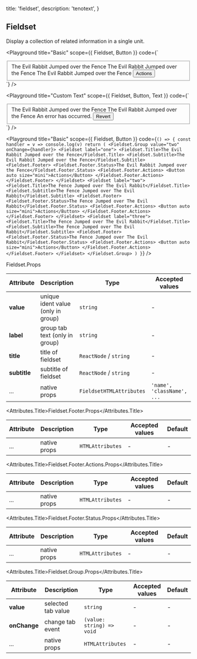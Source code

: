 
  title: 'fieldset',
  description: 'tenotext',
}

## Fieldset

Display a collection of related information in a single unit.

<Playground
  title="Basic"
  scope={{ Fieldset, Button }}
  code={`
<Fieldset>
  <Fieldset.Title>The Evil Rabbit Jumped over the Fence</Fieldset.Title>
  <Fieldset.Subtitle>The Evil Rabbit Jumped over the Fence</Fieldset.Subtitle>
  <Fieldset.Footer>
    <Fieldset.Footer.Status>
      The Evil Rabbit Jumped over the Fence
    </Fieldset.Footer.Status>
    <Fieldset.Footer.Actions>
      <Button auto size="mini">Actions</Button>
    </Fieldset.Footer.Actions>
  </Fieldset.Footer>
</Fieldset>
`} />

<Playground
  title="Custom Text"
  scope={{ Fieldset, Button, Text }}
  code={`
<Fieldset>
  <Fieldset.Title>The Evil Rabbit Jumped over the Fence</Fieldset.Title>
  <Fieldset.Subtitle>The Evil Rabbit Jumped over the Fence</Fieldset.Subtitle>
  <Fieldset.Footer>
    <Fieldset.Footer.Status>
      <Text type="error">An error has occurred.</Text>
    </Fieldset.Footer.Status>
    <Fieldset.Footer.Actions>
      <Button auto size="mini" type="error">Revert</Button>
    </Fieldset.Footer.Actions>
  </Fieldset.Footer>
</Fieldset>
`} />

<Playground
  title="Basic"
  scope={{ Fieldset, Button }}
  code={`
() => {
  const handler = v => console.log(v)
  return (
    <Fieldset.Group value="two" onChange={handler}>
    <Fieldset label="one">
      <Fieldset.Title>The Evil Rabbit Jumped over the Fence</Fieldset.Title>
      <Fieldset.Subtitle>The Evil Rabbit Jumped over the Fence</Fieldset.Subtitle>
      <Fieldset.Footer>
        <Fieldset.Footer.Status>The Evil Rabbit Jumped over the Fence</Fieldset.Footer.Status>
        <Fieldset.Footer.Actions>
          <Button auto size="mini">Actions</Button>
        </Fieldset.Footer.Actions>
      </Fieldset.Footer>
    </Fieldset>
    <Fieldset label="two">
      <Fieldset.Title>The Fence Jumped over The Evil Rabbit</Fieldset.Title>
      <Fieldset.Subtitle>The Fence Jumped over The Evil Rabbit</Fieldset.Subtitle>
      <Fieldset.Footer>
        <Fieldset.Footer.Status>The Fence Jumped over The Evil Rabbit</Fieldset.Footer.Status>
        <Fieldset.Footer.Actions>
          <Button auto size="mini">Actions</Button>
        </Fieldset.Footer.Actions>
      </Fieldset.Footer>
    </Fieldset>
    <Fieldset label="three">
      <Fieldset.Title>The Fence Jumped over The Evil Rabbit</Fieldset.Title>
      <Fieldset.Subtitle>The Fence Jumped over The Evil Rabbit</Fieldset.Subtitle>
      <Fieldset.Footer>
        <Fieldset.Footer.Status>The Fence Jumped over The Evil Rabbit</Fieldset.Footer.Status>
        <Fieldset.Footer.Actions>
          <Button auto size="mini">Actions</Button>
        </Fieldset.Footer.Actions>
      </Fieldset.Footer>
    </Fieldset>
    </Fieldset.Group>
  )
}
`} />

<Attributes edit="/pages/docs/components/fieldset.mdx">
<Attributes.Title>Fieldset.Props</Attributes.Title>

| Attribute | Description | Type | Accepted values | Default
| ---------- | ---------- | ---- |  -------------- | ------ |
| **value** | unique ident value (only in group) | `string` | - | - |
| **label** | group tab text (only in group) | `string` |- | - |
| **title** | title of fieldset | `ReactNode` / `string` | - | - |
| **subtitle** | subtitle of fieldset | `ReactNode` / `string` | - | - |
| ... | native props | `FieldsetHTMLAttributes` | `'name', 'className', ...` | - |

<Attributes.Title>Fieldset.Footer.Props</Attributes.Title>

| Attribute | Description | Type | Accepted values | Default
| ---------- | ---------- | ---- |  -------------- | ------ |
| ... | native props | `HTMLAttributes` | - | - |

<Attributes.Title>Fieldset.Footer.Actions.Props</Attributes.Title>

| Attribute | Description | Type | Accepted values | Default
| ---------- | ---------- | ---- |  -------------- | ------ |
| ... | native props | `HTMLAttributes` | - | - |

<Attributes.Title>Fieldset.Footer.Status.Props</Attributes.Title>

| Attribute | Description | Type | Accepted values | Default
| ---------- | ---------- | ---- |  -------------- | ------ |
| ... | native props | `HTMLAttributes` | - | - |

<Attributes.Title>Fieldset.Group.Props</Attributes.Title>

| Attribute | Description | Type | Accepted values | Default
| ---------- | ---------- | ---- |  -------------- | ------ |
| **value** | selected tab value | `string` | - | - |
| **onChange** | change tab event | `(value: string) => void` | - | - |
| ... | native props | `HTMLAttributes` | - | - |

</Attributes>

